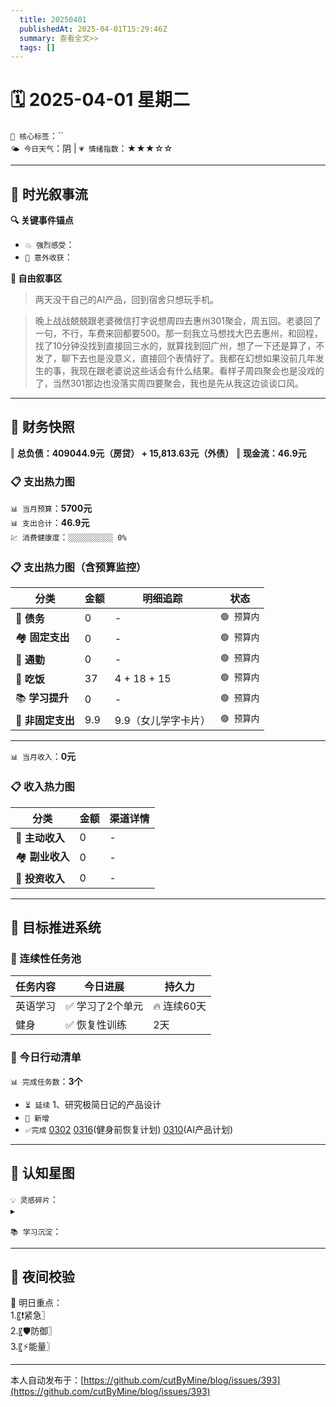 ```yaml
---
  title: 20250401
  publishedAt: 2025-04-01T15:29:46Z
  summary: 查看全文>>
  tags: []
---
```


# 🗓️ 2025-04-01 星期二
`🔑 核心标签`：``  
`🌤️ 今日天气`：阴 | `💗 情绪指数`：★★★☆☆  

---


## 🌊 **时光叙事流**
**🔍 关键事件锚点**  
- `💥 强烈感受`：          
- `🎉 意外收获`：      

**📖 自由叙事区**  
> 两天没干自己的AI产品，回到宿舍只想玩手机。

> 晚上战战兢兢跟老婆微信打字说想周四去惠州301聚会，周五回。老婆回了一句，不行，车费来回都要500。那一刻我立马想找大巴去惠州，和回程，找了10分钟没找到直接回三水的，就算找到回广州，想了一下还是算了，不发了，聊下去也是没意义，直接回个表情好了。我都在幻想如果没前几年发生的事，我现在跟老婆说这些话会有什么结果。看样子周四聚会也是没戏的了，当然301那边也没落实周四要聚会，我也是先从我这边谈谈口风。
---

## 💸 **财务快照**
‖ **总负债：409044.9元（房贷） + 15,813.63元（外债）**
‖ **现金流：46.9元**

### 📋 支出热力图

`📊 当月预算`：**5700元**  
`📊 支出合计`：**46.9元**  
`💹 消费健康度`：`░░░░░░░░░░ 0%`  
### 📋 支出热力图（含预算监控）
| 分类         | 金额    | 明细追踪                  | 状态           |
|--------------|---------|---------------------------|----------------|
| 🏦 **债务**    | 0   | -  | `🟢 预算内`   |
| 🏘️ **固定支出** | 0     |  -   | `🟢 预算内`     |
| 🚌 **通勤**     | 0      | -      | `🟢 预算内`     |
| 🍜 **吃饭**     |  37   | 4 + 18 + 15  | `🟢 预算内`   |
| 📚 **学习提升** | 0      | -       | `🟢 预算内`     |
| 🎲 **非固定支出** | 9.9     | 9.9（女儿学字卡片）     | `🟢 预算内`  |
---

`📊 当月收入`：**0元**  

### 📋 收入热力图
| 分类         | 金额    | 渠道详情             |
|--------------|---------|-------------------------|
| 🏦 **主动收入**  | 0                | -        |
| 🏘️ **副业收入**  | 0                | -        |
| 🚌 **投资收入**  | 0                | -        |



---

## 🎯 **目标推进系统**

### 🔄 连续性任务池
| 任务内容                | 今日进展          | 持久力     |
|-------------------------|-------------------|------------|
| 英语学习         | ✅ 学习了2个单元 | 🔥 连续60天  |
| 健身         | ✅ 恢复性训练 |  2天  |


### 📌 今日行动清单

`📊 完成任务数`：**3个**  
- `⏳ 延续` 1、研究极简日记的产品设计             
- `🚩 新增`   
- `✅完成` [0302](note://WEB9685e40ae7a6464db1196641a1ffd0ee)   [0316](note://WEBc1fcc89ec3e741538b703e8017b38c9f)(健身前恢复计划)  [0310](note://WEBfc89f9187c014fbe9fab88e2d09b4bde)(AI产品计划)


---

## 🌌 **认知星图**
`💡 灵感碎片`：  
▸ 


`📚 学习沉淀`：  
> 

---

## 🌃 夜间校验

🚀 明日重点：  
1.〖❗紧急〗  
2.〖🛡️防御〗  
3.〖⚡能量〗

---
本人自动发布于：[https://github.com/cutByMine/blog/issues/393](https://github.com/cutByMine/blog/issues/393)
